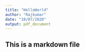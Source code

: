 ```yaml
---
title: "HelloWorld"
author: "Rajkumar"
date: "10/07/2020"
output: pdf_document
---
```

## This is a markdown file
